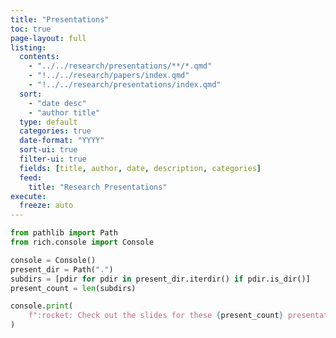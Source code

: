 ```yaml
---
title: "Presentations"
toc: true
page-layout: full
listing:
  contents:
    - "../../research/presentations/**/*.qmd"
    - "!../../research/papers/index.qmd"
    - "!../../research/presentations/index.qmd"
  sort:
    - "date desc"
    - "author title"
  type: default
  categories: true
  date-format: "YYYY"
  sort-ui: true
  filter-ui: true
  fields: [title, author, date, description, categories]
  feed:
    title: "Research Presentations"
execute:
  freeze: auto
---
```


```python
from pathlib import Path
from rich.console import Console

console = Console()
present_dir = Path(".")
subdirs = [pdir for pdir in present_dir.iterdir() if pdir.is_dir()]
present_count = len(subdirs)

console.print(
    f":rocket: Check out the slides for these {present_count} presentations!"
)
```
